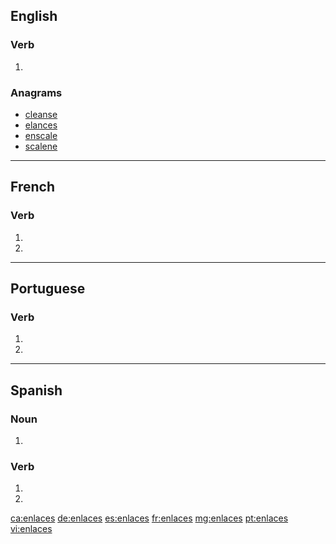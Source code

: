 {{also|enlacés}}
==English==

===Verb===
{{head|en|verb form}}

# {{en-third-person singular of|enlace}}

===Anagrams===
* [[cleanse#English|cleanse]]
* [[elances#English|elances]]
* [[enscale#English|enscale]]
* [[scalene#English|scalene]]

----

==French==

===Verb===
{{fr-verb-form}}

# {{inflection of|enlacer||2|s|pres|indc|lang=fr}}
# {{inflection of|enlacer||2|s|pres|subj|lang=fr}}

----

==Portuguese==

===Verb===
{{pt-verb-form}}

# {{inflection of|enlaçar||2|s|pres|subj|lang=pt}}
# {{inflection of|enlaçar||2|s|negative|impr|lang=pt}}

----

==Spanish==

===Noun===
{{head|es|noun form|g=m-p}}

# {{plural of|enlace|lang=es}}

===Verb===
{{es-verb-form|enlazar}}

# {{es-verb form of|ending=ar|mood=imperative|sense=negative|pers=2|formal=no|number=singular|enlazar}}
# {{es-verb form of|ending=ar|mood=subjunctive|tense=present|pers=2|formal=no|number=singular|enlazar}}

[[ca:enlaces]]
[[de:enlaces]]
[[es:enlaces]]
[[fr:enlaces]]
[[mg:enlaces]]
[[pt:enlaces]]
[[vi:enlaces]]